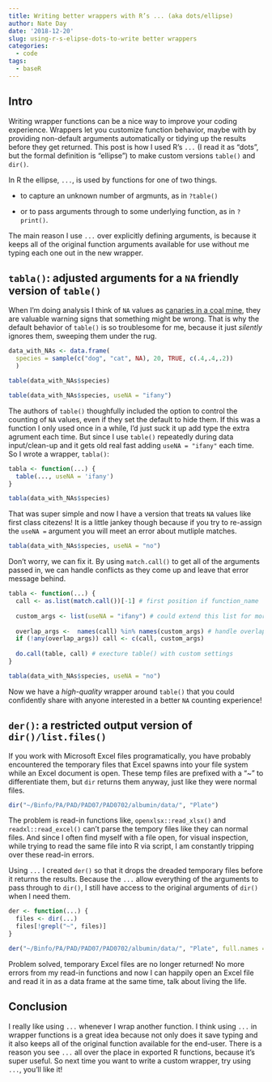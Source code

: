 ```yaml
---
title: Writing better wrappers with R’s ... (aka dots/ellipse)
author: Nate Day
date: '2018-12-20'
slug: using-r-s-elipse-dots-to-write better wrappers
categories:
  - code
tags:
  - baseR
---
```


## Intro

Writing wrapper functions can be a nice way to improve your coding experience. Wrappers let you customize function behavior, maybe with by providing non-default arguments automatically or tidying up the results before they get returned. This post is how I used R's `...` (I read it as "dots", but the formal definition is "ellipse") to make custom versions `table()` and `dir()`.

In R the ellipse, `...`, is used by functions for one of two things.

* to capture an unknown number of argmunts, as in `?table()`

* or to pass arguments through to some underlying function, as in `?print()`.

The main reason I use `...` over explicitly defining arguments, is because it keeps all of the original function arguments available for use without me typing each one out in the new wrapper.

## `tabla()`: adjusted arguments for a `NA` friendly version of `table()`

When I'm doing analysis I think of `NA` values as [canaries in a coal mine](https://en.wiktionary.org/wiki/canary_in_a_coal_mine), they are valuable warning signs that something might be wrong. That is why the default behavior of `table()` is so troublesome for me, because it just *silently* ignores them, sweeping them under the rug.

```r
data_with_NAs <- data.frame(
  species = sample(c("dog", "cat", NA), 20, TRUE, c(.4,.4,.2))
  )

table(data_with_NAs$species)

table(data_with_NAs$species, useNA = "ifany")
```

The authors of `table()` thoughfully included the option to control the counting of `NA` values, even if they set the default to hide them. If this was a function I only used once in a while, I'd just suck it up add type the extra agrument each time. But since I use `table()` repeatedly during data input/clean-up and it gets old real fast adding `useNA = "ifany"` each time. So I wrote a wrapper, `tabla()`:

```r
tabla <- function(...) {
  table(..., useNA = 'ifany')
}

tabla(data_with_NAs$species)
```

That was super simple and now I have a version that treats `NA` values like first class citezens! It is a little jankey though because if you try to re-assign the `useNA = ` argument you will meet an error about mutliple matches.

```r
tabla(data_with_NAs$species, useNA = "no")
```

Don't worry, we can fix it. By using `match.call()` to get all of the arguments passed in, we can handle conflicts as they come up and leave that error message behind.

```r
tabla <- function(...) {
  call <- as.list(match.call())[-1] # first position if function_name
  
  custom_args <- list(useNA = "ifany") # could extend this list for more customization
  
  overlap_args <-  names(call) %in% names(custom_args) # handle overlapping args
  if (!any(overlap_args)) call <- c(call, custom_args)
  
  do.call(table, call) # execture table() with custom settings
}

tabla(data_with_NAs$species, useNA = "no")
```

Now we have a *high-quality* wrapper around `table()` that you could confidently share with anyone interested in a better `NA` counting experience!

## `der()`: a restricted output version of `dir()/list.files()`

If you work with Microsoft Excel files programatically, you have probably encountered the temporary files that Excel spawns into your file system while an Excel document is open. These temp files are prefixed with a "~" to differentiate them, but `dir` returns them anyway, just like they were normal files.

```r
dir("~/Binfo/PA/PAD/PAD07/PAD0702/albumin/data/", "Plate")
```

The problem is read-in functions like, `openxlsx::read_xlsx()` and `readxl::read_excel()` can't parse the tempory files like they can normal files. And since I often find myself with a file open, for visual inspection, while trying to read the same file into R via script, I am constantly tripping over these read-in errors.

Using `...` I created `der()` so that it drops the dreaded temporary files before it returns the results. Because the `...` allow everything of the arguments to pass through to `dir()`, I still have access to the original arguments of `dir()` when I need them.

```r
der <- function(...) {
  files <- dir(...)
  files[!grepl("~", files)]
}

der("~/Binfo/PA/PAD/PAD07/PAD0702/albumin/data/", "Plate", full.names = TRUE)
```

Problem solved, temporary Excel files are no longer returned! No more errors from my read-in functions and now I can happily open an Excel file and read it in as a data frame at the same time, talk about living the life.

## Conclusion

I really like using `...` whenever I wrap another function. I think using `...` in wrapper functions is a great idea because not only does it save typing and it also keeps all of the original function available for the end-user. There is a reason you see `...` all over the place in exported R functions, because it's super useful. So next time you want to write a custom wrapper, try using `...`, you'll like it!
